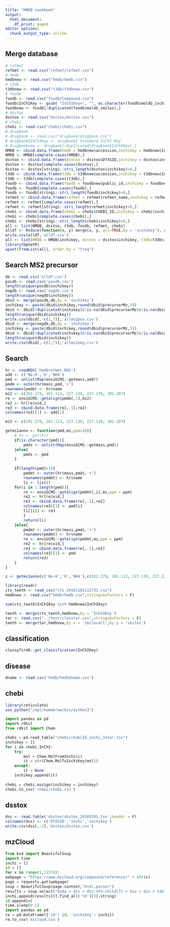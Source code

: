 ```yaml
---
title: "HMDB cookbook"
output:
  html_document:
    df_print: paged
editor_options:
  chunk_output_type: inline
---
```


## Merge database

```r
# refmet
refmet <- read.csv("refmet/refmet.csv")
# hmdb
hmdbnew <- read.csv("hmdb/hmdb.csv")
# t3db
t3dbnew <- read.csv("t3db/t3dbnew.csv")
# foodb
foodb <- read.csv("foodb/Compound.csv")
foodb$InChIKey <- gsub( "InChIKey=", "", as.character(foodb$moldb_inchikey))
foodbnew <- foodb[!duplicated(foodb$moldb_smiles),]
# dsstox
dsstox <- read.csv("dsstox/dsstox.csv")
# chebi
chebi <- read.csv("chebi/chebi.csv")
# drugbank
# drugbank <- read.csv("drugbank/drugbank.csv")
# drugbank$InChIKey <- drugbank$`Standard InChI Key`
# drugbanknew <- drugbank[!duplicated(drugbank$InChIKey),]
HMDB <- cbind.data.frame(hmdb = hmdbnew$accession,inchikey = hmdbnew$InChIKey)
HMDB <- HMDB[complete.cases(HMDB),]
dsstox <- cbind.data.frame(dsstox = dsstox$DTXSID,inchikey = dsstox$inchikey)
dsstox <- dsstox[complete.cases(dsstox),]
dsstox <- dsstox[stringi::stri_length(dsstox$inchikey)>0,]
t3db <- cbind.data.frame(t3db = t3dbnew$accession,inchikey = t3dbnew$InChIKey)
t3db <- t3db[complete.cases(t3db),]
foodb <- cbind.data.frame(foodb = foodbnew$public_id,inchikey = foodbnew$moldb_smiles)
foodb <- foodb[complete.cases(foodb),]
foodb <- foodb[stringi::stri_length(foodb$inchikey)>0,]
refmet <- cbind.data.frame(refmet = refmet$refmet_name,inchikey = refmet$inchi_key)
refmet <- refmet[complete.cases(refmet),]
refmet <- refmet[stringi::stri_length(refmet$inchikey)>0,]
chebi <- cbind.data.frame(chebi = chebi$CHEBI_ID,inchikey = chebi$inchikey)
chebi <- chebi[complete.cases(chebi),]
chebi <- chebi[stringi::stri_length(chebi$inchikey)>0,]
all <- list(HMDB, dsstox, t3db, foodb, refmet, chebi)
alldf <- Reduce(function(x, y) merge(x, y, all=TRUE,by = 'inchikey'), all)
write.csv(alldf,'alldf.csv')
all <- list(HMDB = HMDB$inchikey, dsstox = dsstox$inchikey, t3db=t3db$inchikey, foodb=foodb$inchikey, refmet = refmet$inchikey, chebi = chebi$inchikey)
library(UpSetR)
upset(fromList(all), order.by = "freq")
```

## Search MS2 precursor

```r
db <- read.csv('alldf.csv')
posdb <- read.csv('posdb.csv')
length(unique(posdb$inchikey))
negdb <- read.csv('negdb.csv')
length(unique(negdb$inchikey))
dbid <- merge(posdb,db,by = 'inchikey')
inchikey <- paste(dbid$inchikey,round(dbid$precursorMz,3))
dbid <- dbid[!duplicated(inchikey)&!is.na(dbid$precursorMz)&!is.na(dbid$inchikey),]
length(unique(dbid$inchikey))
write.csv(dbid[,-c(2,7)],'allms2pos.csv')
dbid <- merge(negdb,db,by = 'inchikey')
inchikey <- paste(dbid$inchikey,round(dbid$precursorMz,3))
dbid <- dbid[!duplicated(inchikey)&!is.na(dbid$precursorMz)&!is.na(dbid$inchikey),]
length(unique(dbid$inchikey))
write.csv(dbid[,-c(2,7)],'allms2neg.csv')
```

## Search

```r
hr <- readRDS('hmdbrefmet.RDS')
add <- c('Na-H','H','NH4')
pmd <- unlist(Map(enviGCMS::getmass,add))
pmdm <- outer(hr$mass,pmd,'+')
rownames(pmdm) <- hr$name
mz2 <- c(282.279, 281.113, 227.139, 227.139, 302.207)
re <- enviGCMS::getalign(pmdm[,1],mz2)
re2 <- hr[re$xid,]
re3 <- cbind.data.frame(re[,-1],re2)
colnames(re3)[1] <- add[1]

mz2 <- c(282.279, 281.113, 227.139, 227.139, 302.207)

getms1anno <- function(pmd,mz,ppm=10){
    # hr <- get(hr)
    if(is.character(pmd)){
        pmds <- unlist(Map(enviGCMS::getmass,pmd))
    }else{
        pmds <- pmd
    }
    
    if(length(pmd)>1){
        pmdmt <- outer(hr$mass,pmds,'+')
        rownames(pmdmt) <- hr$name
        li <- list()
    for(i in 1:length(pmd)){
        re <- enviGCMS::getalign(pmdmt[,i],mz,ppm = ppm)
        re2 <- hr[re$xid,]
        re3 <- cbind.data.frame(re[,-1],re2)
        colnames(re3)[1] <- pmd[i]
        li[[i]] <- re3
        }
        return(li)
    }else{
        pmdmt <- outer(hr$mass,pmds,'+')
        rownames(pmdmt) <- hr$name
        re <- enviGCMS::getalign(pmdmt,mz,ppm = ppm)
        re2 <- hr[re$xid,]
        re3 <- cbind.data.frame(re[,-1],re2)
        colnames(re3)[1] <- pmd
        return(re3)
    }
} 

z <- getms1anno(c('Na-H','H','NH4'),c(282.279, 281.113, 227.139, 227.139, 302.207),ppm = 5)

library(readr)
cts_teeth <- read_csv("cts-20181101112732.csv")
hmdbnew <- read.csv("hmdb/hmdb.csv",stringsAsFactors = F)

sum(cts_teeth$InChIKey %in% hmdbnew$InChIKey)

teeth <- merge(cts_teeth,hmdbnew,by = 'InChIKey')
tar <- read.csv("../test/classtar.csv",stringsAsFactors = F)
teeth <- merge(tar,hmdbnew,by.x = 'smilesall',by.y = 'smiles')
```

## classification

```r
classyfireR::get_classification(InChIKey)
```

## disease

```r
dname <- read.csv('hmdb/hmdbdname.csv')
```

## chebi

```r
library(reticulate)
use_python("/opt/homebrew/bin/python3")
```

```python
import pandas as pd
import rdkit
from rdkit import Chem

chebi = pd.read_table("chebi/chebiId_inchi_3star.tsv")
inchikey = []
for i in chebi.InChI:
    try:
        mol = Chem.MolFromInchi(i)
        it = str(Chem.MolToInchiKey(mol))
    except:
        it = None
    inchikey.append(it)
    
chebi = chebi.assign(inchikey = inchikey)
chebi.to_csv('chebi/chebi.csv')
```

## dsstox

```r
dss <- read.table('dsstox/dsstox_20160701.tsv',header = F)
colnames(dss) <- c('DTXSID','inchi','inchikey')
write.csv(dss[,-2],'dsstox/dsstox.csv')
```


## mzCloud

```python
from bs4 import BeautifulSoup
import time
inchi = []
id = []
for x in range(1,11570):
webpage = "https://www.mzcloud.org/compound/reference/" + str(x)
page = requests.get(webpage)
soup = BeautifulSoup(page.content,"html.parser")
results = soup.select("body > div > div:nth-child(7) > div > div > table")
inchi.append(results[0].find_all('td')[3].string)
id.append(x)
time.sleep(0.1)
import pandas as pd
re = pd.DataFrame({'id': id, 'inchikey': inchi})
re.to_csv('mzcloud.csv')
```

